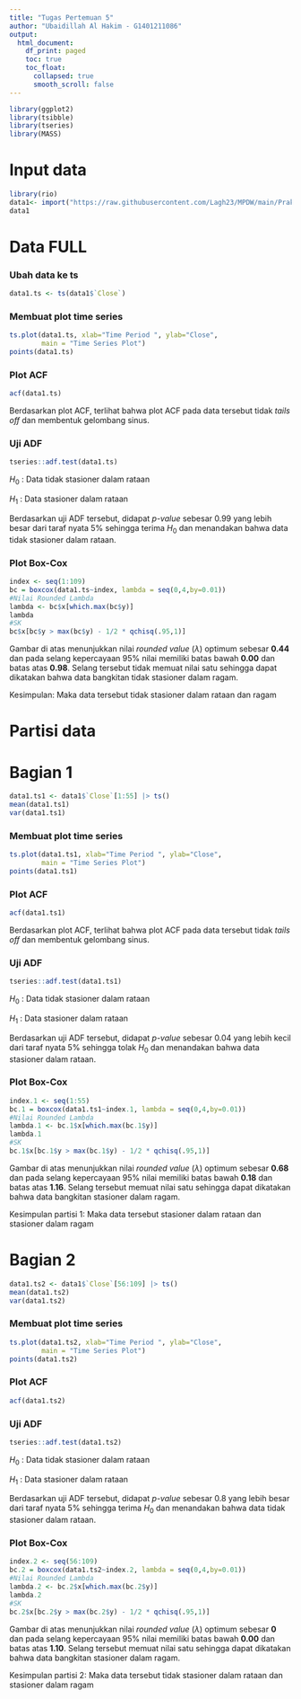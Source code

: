 ```yaml
---
title: "Tugas Pertemuan 5"
author: "Ubaidillah Al Hakim - G1401211086"
output:
  html_document:
    df_print: paged
    toc: true
    toc_float:
      collapsed: true
      smooth_scroll: false
---
```


```r
library(ggplot2)
library(tsibble)
library(tseries)
library(MASS)
```


# Input data

```r
library(rio)
data1<- import("https://raw.githubusercontent.com/Lagh23/MPDW/main/Praktikum%201/test.csv")
data1
```

# Data FULL

### Ubah data ke ts

```r
data1.ts <- ts(data1$`Close`)
```

### Membuat plot time series

```r
ts.plot(data1.ts, xlab="Time Period ", ylab="Close", 
        main = "Time Series Plot")
points(data1.ts)
```

### Plot ACF

```r
acf(data1.ts)
```

Berdasarkan plot ACF, terlihat bahwa plot ACF pada data tersebut tidak *tails off* dan membentuk gelombang sinus.

### Uji ADF

```r
tseries::adf.test(data1.ts)
```

$H_0$ : Data tidak stasioner dalam rataan

$H_1$ : Data stasioner dalam rataan

Berdasarkan uji ADF tersebut, didapat *p-value* sebesar 0.99 yang lebih besar dari taraf nyata 5% sehingga terima $H_0$ dan menandakan bahwa data tidak stasioner dalam rataan.

### Plot Box-Cox

```r
index <- seq(1:109)
bc = boxcox(data1.ts~index, lambda = seq(0,4,by=0.01))
#Nilai Rounded Lambda
lambda <- bc$x[which.max(bc$y)]
lambda
#SK
bc$x[bc$y > max(bc$y) - 1/2 * qchisq(.95,1)]
```

Gambar di atas menunjukkan nilai *rounded value* ($\lambda$) optimum sebesar **0.44** dan pada selang kepercayaan 95% nilai memiliki batas bawah **0.00** dan batas atas **0.98**. Selang tersebut tidak memuat nilai satu sehingga dapat dikatakan bahwa data bangkitan tidak stasioner dalam ragam.

Kesimpulan: Maka data tersebut tidak stasioner dalam rataan dan ragam

# Partisi data

# Bagian 1

```r
data1.ts1 <- data1$`Close`[1:55] |> ts()
mean(data1.ts1)
var(data1.ts1)
```

### Membuat plot time series

```r
ts.plot(data1.ts1, xlab="Time Period ", ylab="Close", 
        main = "Time Series Plot")
points(data1.ts1)
```

### Plot ACF

```r
acf(data1.ts1)
```

Berdasarkan plot ACF, terlihat bahwa plot ACF pada data tersebut tidak *tails off* dan membentuk gelombang sinus.

### Uji ADF

```r
tseries::adf.test(data1.ts1)
```

$H_0$ : Data tidak stasioner dalam rataan

$H_1$ : Data stasioner dalam rataan

Berdasarkan uji ADF tersebut, didapat *p-value* sebesar 0.04 yang lebih kecil dari taraf nyata 5% sehingga tolak $H_0$ dan menandakan bahwa data stasioner dalam rataan.

### Plot Box-Cox

```r
index.1 <- seq(1:55)
bc.1 = boxcox(data1.ts1~index.1, lambda = seq(0,4,by=0.01))
#Nilai Rounded Lambda
lambda.1 <- bc.1$x[which.max(bc.1$y)]
lambda.1
#SK
bc.1$x[bc.1$y > max(bc.1$y) - 1/2 * qchisq(.95,1)]
```

Gambar di atas menunjukkan nilai *rounded value* ($\lambda$) optimum sebesar **0.68** dan pada selang kepercayaan 95% nilai memiliki batas bawah **0.18** dan batas atas **1.16**. Selang tersebut memuat nilai satu sehingga dapat dikatakan bahwa data bangkitan stasioner dalam ragam.

Kesimpulan partisi 1: Maka data tersebut stasioner dalam rataan dan stasioner dalam ragam

# Bagian 2

```r
data1.ts2 <- data1$`Close`[56:109] |> ts()
mean(data1.ts2)
var(data1.ts2)
```

### Membuat plot time series

```r
ts.plot(data1.ts2, xlab="Time Period ", ylab="Close", 
        main = "Time Series Plot")
points(data1.ts2)
```

### Plot ACF

```r
acf(data1.ts2)
```


### Uji ADF

```r
tseries::adf.test(data1.ts2)
```

$H_0$ : Data tidak stasioner dalam rataan

$H_1$ : Data stasioner dalam rataan

Berdasarkan uji ADF tersebut, didapat *p-value* sebesar 0.8 yang lebih besar dari taraf nyata 5% sehingga terima $H_0$ dan menandakan bahwa data tidak stasioner dalam rataan.

### Plot Box-Cox

```r
index.2 <- seq(56:109)
bc.2 = boxcox(data1.ts2~index.2, lambda = seq(0,4,by=0.01))
#Nilai Rounded Lambda
lambda.2 <- bc.2$x[which.max(bc.2$y)]
lambda.2
#SK
bc.2$x[bc.2$y > max(bc.2$y) - 1/2 * qchisq(.95,1)]
```

Gambar di atas menunjukkan nilai *rounded value* ($\lambda$) optimum sebesar **0** dan pada selang kepercayaan 95% nilai memiliki batas bawah **0.00** dan batas atas **1.10**. Selang tersebut memuat nilai satu sehingga dapat dikatakan bahwa data bangkitan stasioner dalam ragam.

Kesimpulan partisi 2: Maka data tersebut tidak stasioner dalam rataan dan stasioner dalam ragam
